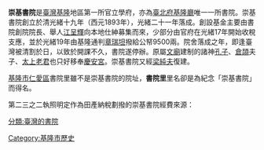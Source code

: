 {{distinguish|崇基學院}}
'''崇基書院'''是[[臺灣|臺灣]][[基隆|基隆]]地區第一所官立學府，亦為[[臺北府|臺北府]][[基隆廳|基隆廳]]唯一一所書院。崇基書院創立於清光緒十九年（西元1893年），光緒二十一年落成。創設基金主要由書院創院院長、舉人[[江呈輝|江呈輝]]向本地仕紳募集而來，少部分由官府在光緒17年開始收稅支應，並於光緒19年由基隆通判[[章瑞坦|章瑞坦]]撥給公帑9500兩。院舍落成之年，即逢臺灣被清割於日，以致於開課不久，書院遂停辦。原屬[[文廟|文廟]]建制的諸神[[孔子|孔子]]、[[倉頡|倉頡]]夫子、[[太上老君|太上老君]]也只好移奉[[基隆慶安宮|慶安宮]]。崇基書院又經[[梁純夫|梁純夫]]復建。 

[[基隆市|基隆市]][[仁愛區|仁愛區]]書院里雖不是崇基書院的院址，'''書院里'''里名卻是為紀念「崇基書院」而得名。

第二三之二執照明定作為田產納稅劃撥的崇基書院經費來源：
{{Quote|
第二三之二執照<br>
欽加同知銜、本任南靖縣正堂、調署基隆分府林，為給炤管業事。案據職員蔣應茂稟稱：竊茂于光緒十六年八月間，遵守奉宮保前爵撫憲劉傳諭，承招基隆碼頭海埔空地填築成市，以資管業。茂遵諭措資，在于該處興工填築完竣，計闊一十二丈八尺，深九尺，併蒙親詣覆勘在案。第茂所築該處海埔，未蒙勘丈給炤，無從管業，理合懇請察核，俯將填築海埔處所勘明丈數立案，併乞給炤管業。再茂填築海埔空地，既蒙勘丈升科，應請量予減等納稅，合併聲明，切稟等情前來。當經本分府帶同丈首親詣勘丈，該職員填築海埔，丈明屋地，折實方圍七十九丈五尺，每丈納稅銀四點，共銀三元一角八點；空地方圍一百二十八丈五尺，每丈銀二點尖，共銀二元八角二點；總共合銀六元，每年納稅，歸于'''崇基書院'''收用，合行給炤。為此，炤給職員蔣應茂即便遵炤，承領管業，給諭執憑，毋違，須至執照者。<br>
光緒十七年十月初七日給
}}

{{臺灣的書院}}

[[分類:臺灣的書院|分類:臺灣的書院]]


[[Category:基隆市歷史|Category:基隆市歷史]]